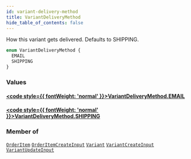 ```yaml
---
id: variant-delivery-method
title: VariantDeliveryMethod
hide_table_of_contents: false
---
```








How this variant gets delivered. Defaults to SHIPPING.

```graphql
enum VariantDeliveryMethod {
  EMAIL
  SHIPPING
}
```


### Values

#### [<code style={{ fontWeight: 'normal' }}>VariantDeliveryMethod.<b>EMAIL</b></code>](#) 
> 
> 

#### [<code style={{ fontWeight: 'normal' }}>VariantDeliveryMethod.<b>SHIPPING</b></code>](#) 
> 
> 



### Member of

[`OrderItem`](/demand/api/graphql-admin/reference/objects/order-item)  <Badge class="secondary" text="object"/><Bullet />[`OrderItemCreateInput`](/demand/api/graphql-admin/reference/inputs/order-item-create-input)  <Badge class="secondary" text="input"/><Bullet />[`Variant`](/demand/api/graphql-admin/reference/objects/variant)  <Badge class="secondary" text="object"/><Bullet />[`VariantCreateInput`](/demand/api/graphql-admin/reference/inputs/variant-create-input)  <Badge class="secondary" text="input"/><Bullet />[`VariantUpdateInput`](/demand/api/graphql-admin/reference/inputs/variant-update-input)  <Badge class="secondary" text="input"/>



